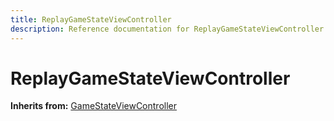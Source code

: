 ```yaml
---
title: ReplayGameStateViewController
description: Reference documentation for ReplayGameStateViewController meta class
---
```



# ReplayGameStateViewController

**Inherits from:** [GameStateViewController](/classes/gamestateviewcontroller)

<ClassDetails file="/db/classes/ReplayGameStateViewController.d0f70bf949a2.json" />

